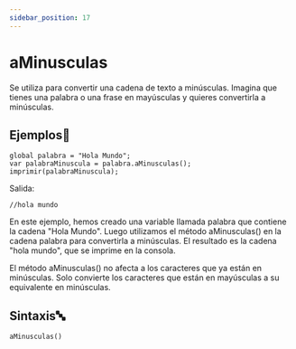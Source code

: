 ```yaml
---
sidebar_position: 17
---
```


# aMinusculas
Se utiliza para convertir una cadena de texto a minúsculas. Imagina que tienes una palabra o una frase en mayúsculas y quieres convertirla a minúsculas.

## Ejemplos📝

```dummy 
global palabra = "Hola Mundo";
var palabraMinuscula = palabra.aMinusculas();
imprimir(palabraMinuscula);
```
Salida:
```dummy
//hola mundo
```
En este ejemplo, hemos creado una variable llamada palabra que contiene la cadena "Hola Mundo". Luego utilizamos el método aMinusculas() en la cadena palabra para convertirla a minúsculas. El resultado es la cadena "hola mundo", que se imprime en la consola.

El método aMinusculas() no afecta a los caracteres que ya están en minúsculas. Solo convierte los caracteres que están en mayúsculas a su equivalente en minúsculas.

## Sintaxis🔤
```dummy
aMinusculas()
```

